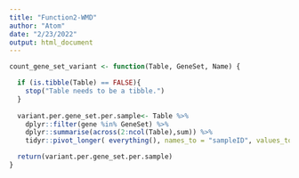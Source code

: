 ```yaml
---
title: "Function2-WMD"
author: "Atom"
date: "2/23/2022"
output: html_document
---
```


```r

count_gene_set_variant <- function(Table, GeneSet, Name) {

  if (is.tibble(Table) == FALSE){
    stop("Table needs to be a tibble.")
  } 
  
  variant.per.gene_set.per.sample<- Table %>%
    dplyr::filter(gene %in% GeneSet) %>%
    dplyr::summarise(across(2:ncol(Table),sum)) %>%
    tidyr::pivot_longer( everything(), names_to = "sampleID", values_to = Name)

  return(variant.per.gene_set.per.sample)
}
```









